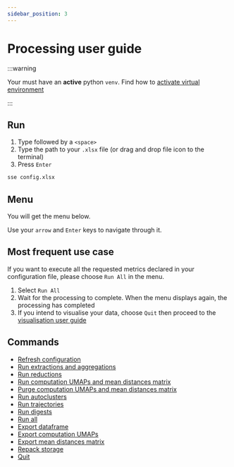 ```yaml
---
sidebar_position: 3
---
```



# Processing user guide

:::warning

Your must have an **active** python `venv`. Find how to [activate virtual
environment](../activate-venv)

:::

## Run

1. Type <AppInline /> followed by a `<space>`
2. Type the path to your `.xlsx` file (or drag and drop file icon to the
   terminal)
3. Press `Enter`

```bash
sse config.xlsx
```

<ProcessingCommandBlock />

## Menu

You will get the menu below.

Use your `arrow` and `Enter` keys to navigate through it.

<ProcessingMenuBlock />

## Most frequent use case

If you want to execute all the requested metrics declared in your configuration
file, please choose `Run All` in the menu.

1. Select `Run All`
2. Wait for the processing to complete. When the menu displays again, the
   processing has completed
3. If you intend to visualise your data, choose `Quit` then proceed to the
   [visualisation user guide](../visualisation-user-guide.mdx)

## Commands

- [Refresh configuration](./01-refresh-configuration.md)
- [Run extractions and aggregations](./02-run-extractions-and-aggregations.md)
- [Run reductions](./03-run-reductions.md)
- [Run computation UMAPs and mean distances matrix](./04-run-computations.md)
- [Purge computation UMAPs and mean distances matrix](./05-purge-computations.md)
- [Run autoclusters](./06-run-autoclusters.md)
- [Run trajectories](./07-run-trajectories.md)
- [Run digests](./08-run-digests.md)
- [Run all](./09-run-all.md)
- [Export dataframe](./10-export-dataframe.md)
- [Export computation UMAPs](./11-export-computations.md)
- [Export mean distances matrix](./12-export-mdm.md)
- [Repack storage](./13-repack-storage.md)
- [Quit](./14-quit.md)
